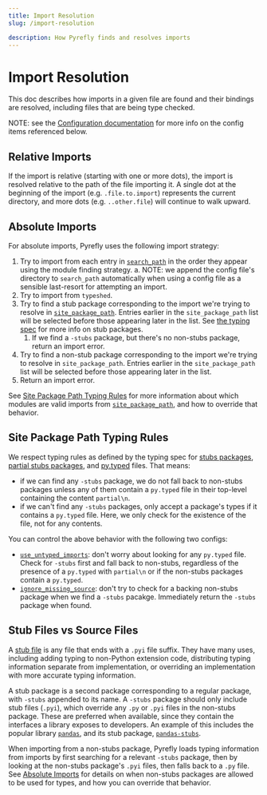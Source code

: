 ```yaml
---
title: Import Resolution
slug: /import-resolution

description: How Pyrefly finds and resolves imports
---
```


# Import Resolution

This doc describes how imports in a given file are found and their bindings are
resolved, including files that are being type checked.

NOTE: see the [Configuration documentation](./configuration.mdx) for more info on
the config items referenced below.

## Relative Imports

If the import is relative (starting with one or more dots), the import is
resolved relative to the path of the file importing it. A single dot at the
beginning of the import (e.g. `.file.to.import`) represents the current
directory, and more dots (e.g. `..other.file`) will continue to walk upward.

## Absolute Imports

For absolute imports, Pyrefly uses the following import strategy:

1. Try to import from each entry in [`search_path`](./configuration.mdx#search_path) in the order they appear
   using the module finding strategy. a. NOTE: we append the config file's
   directory to `search_path` automatically when using a config file as a
   sensible last-resort for attempting an import.
2. Try to import from `typeshed`.
3. Try to find a stub package corresponding to the import we're trying to resolve in
   [`site_package_path`](./configuration.mdx#site_package_path).
   Entries earlier in the `site_package_path` list will be selected before those appearing later in the list.
   See [the typing spec](https://typing.python.org/en/latest/spec/distributing.html#stub-only-packages) for
   more info on stub packages.
    1. If we find a `-stubs` package, but there's no non-stubs package, return an import error.
4. Try to find a non-stub package corresponding to the import we're trying to resolve in `site_package_path`.
   Entries earlier in the `site_package_path` list will be selected before those appearing later in the list.
5. Return an import error.

See [Site Package Path Typing Rules](#site-package-path-typing-rules) for more information about which
modules are valid imports from [`site_package_path`](./configuration.mdx#site_package_path), and
how to override that behavior.

## Site Package Path Typing Rules

We respect typing rules as defined by the typing spec for
[stubs packages](https://typing.python.org/en/latest/spec/distributing.html#stub-only-packages),
[partial stubs packages](https://typing.python.org/en/latest/spec/distributing.html#partial-stub-packages),
and [py.typed](https://typing.python.org/en/latest/spec/distributing.html#packaging-type-information) files.
That means:
- if we can find any `-stubs` package, we do not fall back to non-stubs packages unless any of them contain a
  `py.typed` file in their top-level containing the content `partial\n`.
- if we can't find any `-stubs` packages, only accept a package's types if it contains a `py.typed` file. Here,
  we only check for the existence of the file, not for any contents.

You can control the above behavior with the following two configs:
- [`use_untyped_imports`](./configuration.mdx#use_untyped_imports): don't worry about looking for any `py.typed`
  file. Check for `-stubs` first and fall back to non-stubs, regardless of the presence of a `py.typed` with
  `partial\n` or if the non-stubs packages contain a `py.typed`.
- [`ignore_missing_source`](./configuration.mdx#ignore_missing_source): don't try to check for a backing non-stubs
  package when we find a `-stubs` pacakge. Immediately return the `-stubs` package when found.

## Stub Files vs Source Files

A
[stub file](https://typing.python.org/en/latest/spec/distributing.html#stub-files)
is any file that ends with a `.pyi` file suffix. They have many uses, including
adding typing to non-Python extension code, distributing typing information
separate from implementation, or overriding an implementation with more accurate
typing information.

A stub package is a second package corresponding to a regular package, with `-stubs`
appended to its name. A `-stubs` package should only include stub files (`.pyi`),
which override any `.py` or `.pyi` files in the non-stubs package. These are preferred
when available, since they contain the interfaces a library exposes to developers. An
example of this includes the popular library [`pandas`](https://github.com/pandas-dev/pandas),
and its stub package, [`pandas-stubs`](https://github.com/pandas-dev/pandas-stubs).

When importing from a non-stubs package, Pyrefly loads typing information from
imports by first searching for a relevant `-stubs` package, then by looking at
the non-stubs package's `.pyi` files, then falls back to a `.py` file. See
[Absolute Imports](#absolute-imports) for details on when non-stubs packages
are allowed to be used for types, and how you can override that behavior.
